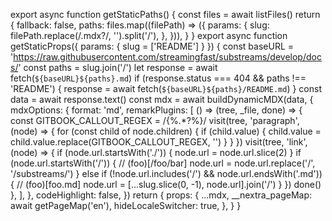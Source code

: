
export async function getStaticPaths() {
  const files = await listFiles()
  return {
    fallback: false,
    paths: files.map((filePath) => ({
      params: {
        slug: filePath.replace(/\.mdx?/, '').split('/'),
      },
    })),
  }
}
export async function getStaticProps({ params: { slug = ['README'] } }) {
  const baseURL = 'https://raw.githubusercontent.com/streamingfast/substreams/develop/docs/'
  const paths = slug.join('/')
  let response = await fetch(`${baseURL}${paths}.md`)
  if (response.status === 404 && paths !== 'README') {
    response = await fetch(`${baseURL}${paths}/README.md`)
  }
  const data = await response.text()
  const mdx = await buildDynamicMDX(data, {
    mdxOptions: {
      format: 'md',
      remarkPlugins: [
        () => (tree, _file, done) => {
          const GITBOOK_CALLOUT_REGEX = /{%.*?%}/
          visit(tree, 'paragraph', (node) => {
            for (const child of node.children) {
              if (child.value) {
                child.value = child.value.replace(GITBOOK_CALLOUT_REGEX, '')
              }
            }
          })
          visit(tree, 'link', (node) => {
            if (node.url.startsWith('./')) {
              node.url = node.url.slice(2)
            }
            if (node.url.startsWith('/')) {
              // (foo)[/foo/bar]
              node.url = node.url.replace('/', '/substreams/')
            } else if (!node.url.includes('/') && node.url.endsWith('.md')) {
              // (foo)[foo.md]
              node.url = [...slug.slice(0, -1), node.url].join('/')
            }
          })
          done()
        },
      ],
    },
    codeHighlight: false,
  })
  return {
    props: {
      ...mdx,
      __nextra_pageMap: await getPageMap('en'),
      hideLocaleSwitcher: true,
    },
  }
}

<RemoteContent />
